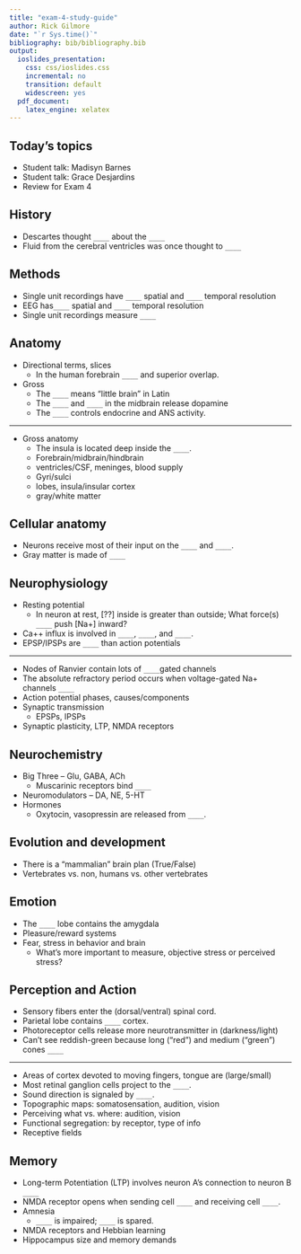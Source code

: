 ```yaml
---
title: "exam-4-study-guide"
author: Rick Gilmore
date: "`r Sys.time()`"
bibliography: bib/bibliography.bib
output:
  ioslides_presentation:
    css: css/ioslides.css
    incremental: no
    transition: default
    widescreen: yes
  pdf_document:
    latex_engine: xelatex
---
```


## Today's topics

- Student talk: Madisyn Barnes
- Student talk: Grace Desjardins
- Review for Exam 4

## History

- Descartes thought `____` about the `____`
- Fluid from the cerebral ventricles was once thought to `____`

## Methods

- Single unit recordings have `____` spatial and `____` temporal resolution
- EEG has`____` spatial and `____` temporal resolution
- Single unit recordings measure `____`

## Anatomy

- Directional terms, slices
    + In the human forebrain `____` and superior overlap.
- Gross
    + The `____` means "little brain" in Latin
    + The `____` and `____` in the midbrain release dopamine
    + The `____` controls endocrine and ANS activity.
    
----

- Gross anatomy
    + The insula is located deep inside the `____`.
    + Forebrain/midbrain/hindbrain
    + ventricles/CSF, meninges, blood supply
    + Gyri/sulci
    + lobes, insula/insular cortex
    + gray/white matter
    
## Cellular anatomy

- Neurons receive most of their input on the `____` and `____`.
- Gray matter is made of `____`
    
## Neurophysiology

- Resting potential
    + In neuron at rest, [??] inside is greater than outside; What force(s) `____` push [Na+] inward?
- Ca++ influx is involved in `____`, `____`, and `____`.
- EPSP/IPSPs are `____` than action potentials

----

- Nodes of Ranvier contain lots of `____`gated channels
- The absolute refractory period occurs when voltage-gated Na+ channels `____`
- Action potential phases, causes/components
- Synaptic transmission
    + EPSPs, IPSPs
- Synaptic plasticity, LTP, NMDA receptors

## Neurochemistry

- Big Three -- Glu, GABA, ACh
    + Muscarinic receptors bind `____`
- Neuromodulators -- DA, NE, 5-HT
- Hormones
    + Oxytocin, vasopressin are released from `____`.

## Evolution and development

- There is a "mammalian" brain plan (True/False)
- Vertebrates vs. non, humans vs. other vertebrates

## Emotion

- The `____` lobe contains the amygdala
- Pleasure/reward systems
- Fear, stress in behavior and brain
    + What's more important to measure, objective stress or perceived stress?

## Perception and Action

- Sensory fibers enter the (dorsal/ventral) spinal cord.
- Parietal lobe contains `____` cortex.
- Photoreceptor cells release more neurotransmitter in (darkness/light)
- Can't see reddish-green because long ("red") and medium ("green") cones `____`

---

- Areas of cortex devoted to moving fingers, tongue are (large/small)
- Most retinal ganglion cells project to the `____`.
- Sound direction is signaled by `____`.
- Topographic maps: somatosensation, audition, vision
- Perceiving what vs. where: audition, vision
- Functional segregation: by receptor, type of info
- Receptive fields

## Memory

- Long-term Potentiation (LTP) involves neuron A's connection to neuron B `____`
- NMDA receptor opens when sending cell `____` and receiving cell `____`.
- Amnesia
    + `____` is impaired; `____` is spared.
- NMDA receptors and Hebbian learning
- Hippocampus size and memory demands